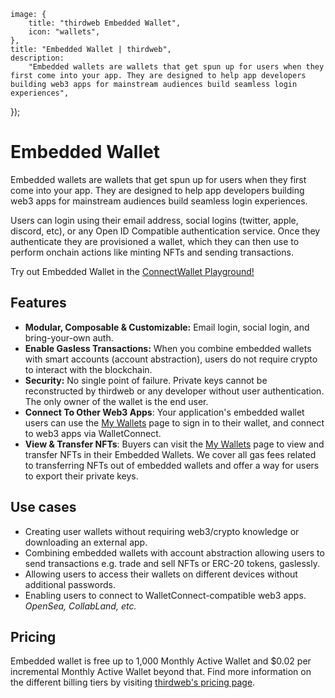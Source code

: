 
	image: {
		title: "thirdweb Embedded Wallet",
		icon: "wallets",
	},
	title: "Embedded Wallet | thirdweb",
	description:
		"Embedded wallets are wallets that get spun up for users when they first come into your app. They are designed to help app developers building web3 apps for mainstream audiences build seamless login experiences",
});

# Embedded Wallet

Embedded wallets are wallets that get spun up for users when they first come into your app. They are designed to help app developers building web3 apps for mainstream audiences build seamless login experiences.

Users can login using their email address, social logins (twitter, apple, discord, etc), or any Open ID Compatible authentication service. Once they authenticate they are provisioned a wallet, which they can then use to perform onchain actions like minting NFTs and sending transactions.

<DocImage src={EmbedOverview} />

<Callout variant='info' title="Playground">

Try out Embedded Wallet in the [ConnectWallet Playground!](https://thirdweb.com/dashboard/wallets/connect)

</Callout>

## Features

- **Modular, Composable & Customizable:** Email login, social login, and bring-your-own auth.
- **Enable Gasless Transactions:** When you combine embedded wallets with smart accounts (account abstraction), users do not require crypto to interact with the blockchain.
- **Security:** No single point of failure. Private keys cannot be reconstructed by thirdweb or any developer without user authentication. The only owner of the wallet is the end user.
- **Connect To Other Web3 Apps**: Your application's embedded wallet users can use the [My Wallets](https://ews.thirdweb.com/wallet) page to sign in to their wallet, and connect to web3 apps via WalletConnect.
- **View & Transfer NFTs**: Buyers can visit the [My Wallets](https://ews.thirdweb.com/wallet) page to view and transfer NFTs in their Embedded Wallets. We cover all gas fees related to transferring NFTs out of embedded wallets and offer a way for users to export their private keys.

## Use cases

- Creating user wallets without requiring web3/crypto knowledge or downloading an external app.
- Combining embedded wallets with account abstraction allowing users to send transactions e.g. trade and sell NFTs or ERC-20 tokens, gaslessly.
- Allowing users to access their wallets on different devices without additional passwords.
- Enabling users to connect to WalletConnect-compatible web3 apps. _OpenSea, CollabLand, etc._

## Pricing

Embedded wallet is free up to 1,000 Monthly Active Wallet and $0.02 per incremental Monthly Active Wallet beyond that. Find more information on the different billing tiers by visiting [thirdweb's pricing page](https://thirdweb.com/pricing).
